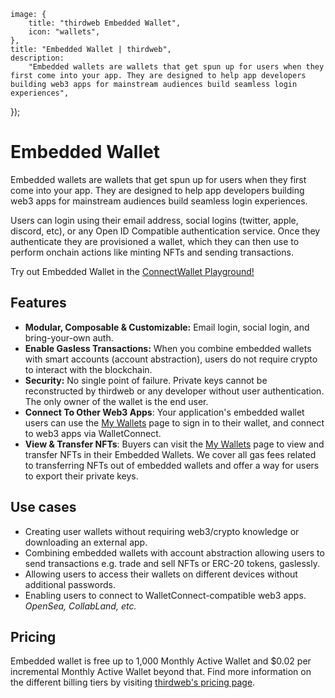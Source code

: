 
	image: {
		title: "thirdweb Embedded Wallet",
		icon: "wallets",
	},
	title: "Embedded Wallet | thirdweb",
	description:
		"Embedded wallets are wallets that get spun up for users when they first come into your app. They are designed to help app developers building web3 apps for mainstream audiences build seamless login experiences",
});

# Embedded Wallet

Embedded wallets are wallets that get spun up for users when they first come into your app. They are designed to help app developers building web3 apps for mainstream audiences build seamless login experiences.

Users can login using their email address, social logins (twitter, apple, discord, etc), or any Open ID Compatible authentication service. Once they authenticate they are provisioned a wallet, which they can then use to perform onchain actions like minting NFTs and sending transactions.

<DocImage src={EmbedOverview} />

<Callout variant='info' title="Playground">

Try out Embedded Wallet in the [ConnectWallet Playground!](https://thirdweb.com/dashboard/wallets/connect)

</Callout>

## Features

- **Modular, Composable & Customizable:** Email login, social login, and bring-your-own auth.
- **Enable Gasless Transactions:** When you combine embedded wallets with smart accounts (account abstraction), users do not require crypto to interact with the blockchain.
- **Security:** No single point of failure. Private keys cannot be reconstructed by thirdweb or any developer without user authentication. The only owner of the wallet is the end user.
- **Connect To Other Web3 Apps**: Your application's embedded wallet users can use the [My Wallets](https://ews.thirdweb.com/wallet) page to sign in to their wallet, and connect to web3 apps via WalletConnect.
- **View & Transfer NFTs**: Buyers can visit the [My Wallets](https://ews.thirdweb.com/wallet) page to view and transfer NFTs in their Embedded Wallets. We cover all gas fees related to transferring NFTs out of embedded wallets and offer a way for users to export their private keys.

## Use cases

- Creating user wallets without requiring web3/crypto knowledge or downloading an external app.
- Combining embedded wallets with account abstraction allowing users to send transactions e.g. trade and sell NFTs or ERC-20 tokens, gaslessly.
- Allowing users to access their wallets on different devices without additional passwords.
- Enabling users to connect to WalletConnect-compatible web3 apps. _OpenSea, CollabLand, etc._

## Pricing

Embedded wallet is free up to 1,000 Monthly Active Wallet and $0.02 per incremental Monthly Active Wallet beyond that. Find more information on the different billing tiers by visiting [thirdweb's pricing page](https://thirdweb.com/pricing).
